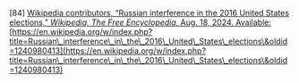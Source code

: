 \[84\]	[Wikipedia contributors, “Russian interference in the 2016 United States elections,” *Wikipedia, The Free Encyclopedia*, Aug. 18, 2024\. Available:](http://paperpile.com/b/Lj1YHA/0TqLp) [https://en.wikipedia.org/w/index.php?title=Russian\_interference\_in\_the\_2016\_United\_States\_elections\&oldid=1240980413](https://en.wikipedia.org/w/index.php?title=Russian\_interference\_in\_the\_2016\_United\_States\_elections\&oldid=1240980413)